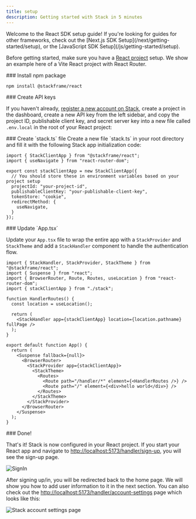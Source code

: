 ```yaml
---
title: setup
description: Getting started with Stack in 5 minutes
---
```



<Info>
Welcome to the React SDK setup guide! If you're looking for guides for other frameworks, check out the [Next.js SDK Setup](/next/getting-started/setup), or the [JavaScript SDK Setup](/js/getting-started/setup).
</Info>

Before getting started, make sure you have a [React project](https://react.dev/learn/creating-a-react-app) setup. We show an example here of a Vite React project with React Router.

<Steps>
  <Step>
    ### Install npm package
  </Step>

  ```bash title="Terminal"
  npm install @stackframe/react
  ```

  <Step>
    ### Create API keys
  </Step>

  If you haven't already, [register a new account on Stack](https://app.stack-auth.com/projects), create a project in the dashboard, create a new API key from the left sidebar, and copy the project ID, publishable client key, and secret server key into a new file called `.env.local` in the root of your React project:

  <Step>
    ### Create `stack.ts` file
  </Step>
  Create a new file `stack.ts` in your root directory and fill it with the following Stack app initialization code:

  ```tsx title="stack.ts"
  import { StackClientApp } from "@stackframe/react";
  import { useNavigate } from "react-router-dom";

  export const stackClientApp = new StackClientApp({
    // You should store these in environment variables based on your project setup
    projectId: "your-project-id",
    publishableClientKey: "your-publishable-client-key",
    tokenStore: "cookie",
    redirectMethod: {
      useNavigate,
    }
  });
  ```

  <Step>
    ### Update `App.tsx`
  </Step>

  Update your `App.tsx` file to wrap the entire app with a `StackProvider` and `StackTheme` and add a `StackHandler` component to handle the authentication flow.

  ```tsx title="App.tsx"
  import { StackHandler, StackProvider, StackTheme } from "@stackframe/react";
  import { Suspense } from "react";
  import { BrowserRouter, Route, Routes, useLocation } from "react-router-dom";
  import { stackClientApp } from "./stack";

  function HandlerRoutes() {
    const location = useLocation();
    
    return (
      <StackHandler app={stackClientApp} location={location.pathname} fullPage />
    );
  }

  export default function App() {
    return (
      <Suspense fallback={null}>
        <BrowserRouter>
          <StackProvider app={stackClientApp}>
            <StackTheme>
              <Routes>
                <Route path="/handler/*" element={<HandlerRoutes />} />
                <Route path="/" element={<div>hello world</div>} />
              </Routes>
            </StackTheme>
          </StackProvider>
        </BrowserRouter>
      </Suspense>
    );
  }
  ```
  
  <Step>
    ### Done!
  </Step>

  That's it! Stack is now configured in your React project. If you start your React app and navigate to [http://localhost:5173/handler/sign-up](http://localhost:5173/handler/sign-up), you will see the sign-up page.


  <div className="stack-white-image-showcase stack-350h">
    <img src="../imgs/sign-in.png" alt="SignIn" />
  </div>

  After signing up/in, you will be redirected back to the home page. We will show you how to add user information to it in the next section. You can also check out the [http://localhost:5173/handler/account-settings](http://localhost:5173/handler/account-settings) page which looks like this:

  ![Stack account settings page](../imgs/account-settings.png)
  
</Steps>


